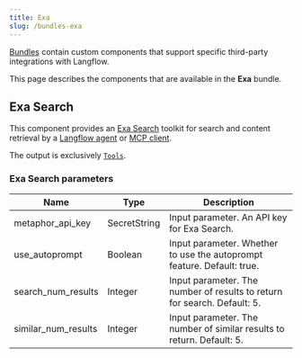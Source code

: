 ```yaml
---
title: Exa
slug: /bundles-exa
---
```



[Bundles](/components-bundle-components) contain custom components that support specific third-party integrations with Langflow.

This page describes the components that are available in the **Exa** bundle.

## Exa Search

This component provides an [Exa Search](https://exa.ai/) toolkit for search and content retrieval by a [Langflow agent](/agents) or [MCP client](/mcp-client).

The output is exclusively [`Tools`](/data-types#tool).

### Exa Search parameters

| Name | Type | Description |
|------|------|-------------|
| metaphor_api_key | SecretString | Input parameter. An API key for Exa Search. |
| use_autoprompt | Boolean | Input parameter. Whether to use the autoprompt feature. Default: true. |
| search_num_results | Integer | Input parameter. The number of results to return for search. Default: 5. |
| similar_num_results | Integer | Input parameter. The number of similar results to return. Default: 5. |